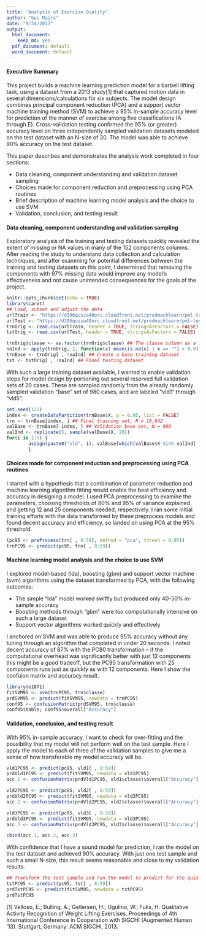 ```yaml
---
title: "Analysis of Exercise Quality"
author: "Gus Mairs"
date: "9/24/2017"
output:
  html_document:
    keep_md: yes
  pdf_document: default
  word_document: default
---
```


#### Executive Summary
This project builds a machine learning prediction model for a barbell lifting task, using a dataset from a 2013 study[1] that captured motion data in several dimensions/calculations for six subjects. The model design combines principal component reduction (PCA) and a support vector machine training method (SVM) to achieve a 95% in-sample accuracy level for prediction of the manner of exercise among five classifications (A through E). Cross-validation testing confirmed the 95% (or greater) accuracy level on three independently sampled validation datasets modeled on the test dataset with an N-size of 20. The model was able to achieve 90% accuracy on the test dataset.

This paper describes and demonstrates the analysis work completed in four sections:

* Data cleaning, component understanding and validation dataset sampling
* Choices made for component reduction and preprocessing using PCA routines
* Brief description of machine learning model analysis and the choice to use SVM
* Validation, conclusion, and testing result

#### Data cleaning, component understanding and validation sampling
Exploratory analysis of the training and testing datasets quickly revealed the extent of missing or NA values in many of the 152 components columns. After reading the study to understand data collection and calculation techniques, and after examining for potential differences between the training and testing datasets on this point, I determined that removing the components with 97% missing data would improve any model's effectiveness and not cause unintended consequences for the goals of the project.
```r
knitr::opts_chunk$set(echo = TRUE)
library(caret)
## Load, subset and adjust the data 
urlTrain <- "https://d396qusza40orc.cloudfront.net/predmachlearn/pml-training.csv"
urlTest <- "https://d396qusza40orc.cloudfront.net/predmachlearn/pml-testing.csv"
trnOrig <- read.csv(urlTrain, header = TRUE, stringsAsFactors = FALSE)
tstOrig <- read.csv(urlTest, header = TRUE, stringsAsFactors = FALSE)
```

```r
trnOrig$classe <- as.factor(trnOrig$classe) ## The classe column as a factor
naInd <- apply(trnOrig, 2, function(x) mean(is.na(x) | x == "") > 0.9) ## Index of NA columns
trnBase <- trnOrig[ , !naInd] ## Create a base training dataset
tst <- tstOrig[ , !naInd] ## Final testing dataset
```
With such a large training dataset available, I wanted to enable validation steps for model design by portioning out several reserved full validation sets of 20 cases. These are sampled randomly from the already randomly sampled validation "base" set of 980 cases, and are labeled "vld1" through "vld5".
```r
set.seed(121)
index <- createDataPartition(trnBase$X, p = 0.95, list = FALSE)
trn <- trnBase[index, ] ## Final training set, N = 18,642
valBase <- trnBase[-index, ] ## Validation base set, N = 980
valInd <- replicate(5, sample(valBase$X, 20))
for(i in 1:5) {
        assign(paste0("vld", i), valBase[which(valBase$X %in% valInd[ , i]), ])
        }
```

#### Choices made for component reduction and preprocessing using PCA routines
I started with a hypothesis that a combination of parameter reduction and machine learning algorithm fitting would enable the best efficiency and accuracy in designing a model. I used PCA preprocessing to examine the parameters, choosing thresholds of 80% and 95% of variance explained and getting 12 and 25 components needed, respectively. I ran some initial training efforts with the data transformed by these preprocess models and found decent accuracy and efficiency, so landed on using PCA at the 95% threshold.

```r
(pc95 <- preProcess(trn[ , 8:59], method = "pca", thresh = 0.95))
trnPC95 <- predict(pc95, trn[ , 8:59])
```

#### Machine learning model analysis and the choice to use SVM
I explored model-based (lda), boosting (gbm) and support vector machine (svm) algorithms using the dataset transformed by PCA, with the following outcomes:

* The simple "lda" model worked swiftly but produced only 40-50% in-sample accuracy
* Boosting methods through "gbm" were too computationally intensive on such a large dataset
* Support vector algorithms worked quickly and effectively

I anchored on SVM and was able to produce 95% accuracy without any tuning through an algorithm that completed in under 20 seconds. I noted decent accuracy of 87% with the PC80 transformation -- if the computational overhead was significantly better with just 12 components this might be a good tradeoff, but the PC95 transformation with 25 components runs just as quickly as with 12 components. Here I show the confuion matrix and accuracy result.
```r
library(e1071)
fitSVM95 <- svm(trnPC95, trn$classe)
prdSVM95 <- predict(fitSVM95, newdata = trnPC95)
conf95 <- confusionMatrix(prdSVM95, trn$classe)
conf95$table; conf95$overall["Accuracy"]
```
#### Validation, conclusion, and testing result
With 95% in-sample accuracy, I want to check for over-fitting and the possibility that my model will not perform well on the test sample. Here I apply the model to each of three of the validation samples to give me a sense of how transferable my model accuracy will be.
```r
vld1PC95 <- predict(pc95, vld1[ , 8:59])
prdVld1PC95 <- predict(fitSVM95, newdata = vld1PC95)
acc.1 <- confusionMatrix(prdVld1PC95, vld1$classe)$overall["Accuracy"]
```
```r
vld2PC95 <- predict(pc95, vld2[ , 8:59])
prdVld2PC95 <- predict(fitSVM95, newdata = vld2PC95)
acc.2 <- confusionMatrix(prdVld2PC95, vld2$classe)$overall["Accuracy"]

vld3PC95 <- predict(pc95, vld3[ , 8:59])
prdVld3PC95 <- predict(fitSVM95, newdata = vld3PC95)
acc.3 <- confusionMatrix(prdVld3PC95, vld3$classe)$overall["Accuracy"]
```
```r
cbind(acc.1, acc.2, acc.3)
```
With confidence that I have a sound model for prediction, I ran the model on the test dataset and achieved 90% accuracy. With just one test sample and such a small N-size, this result seems reasonable and close to my validation results. 
```r
## Transform the test sample and run the model to prodict for the quiz
tstPC95 <- predict(pc95, tst[ , 8:59])
prdTstPC95 <- predict(fitSVM95, newdata = tstPC95)
prdTstPC95
```

[1] Velloso, E.; Bulling, A.; Gellersen, H.; Ugulino, W.; Fuks, H. Qualitative Activity Recognition of Weight Lifting Exercises. Proceedings of 4th International Conference in Cooperation with SIGCHI (Augmented Human '13). Stuttgart, Germany: ACM SIGCHI, 2013.
